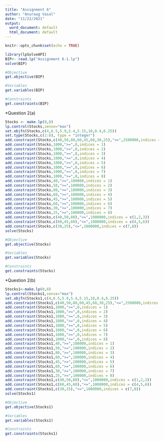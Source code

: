 ---
title: "Assignment 6"
author: "Anuraag Vasal"
date: "11/22/2021"
output:
  word_document: default
  html_document: default
---

```{r setup, include=FALSE}
knitr::opts_chunk$set(echo = TRUE)
```
```{r}
library(lpSolveAPI)
BIP<- read.lp("Assignment 6-1.lp")
solve(BIP)
```
```{r}
#Objective
get.objective(BIP)
```
```{r}
#Variables
get.variables(BIP)
```

```{r}
#Constraints
get.constraints(BIP)
```
*Question 2(a)
```{r}
Stocks <- make.lp(0,8)
lp.control(Stocks,sense="max")
set.objfn(Stocks,c(4,6.5,5.9,5.4,5.15,10,8.4,6.25))
set.type(Stocks,c(1:8), type = "integer")
add.constraint(Stocks,c(40,50,80,60,45,60,30,25),"<=",2500000,indices = c(1:8))
add.constraint(Stocks,1000,">=",0,indices = 1)
add.constraint(Stocks,1000,">=",0,indices = 2)
add.constraint(Stocks,1000,">=",0,indices = 3)
add.constraint(Stocks,1000,">=",0,indices = 4)
add.constraint(Stocks,1000,">=",0,indices = 5)
add.constraint(Stocks,1000,">=",0,indices = 6)
add.constraint(Stocks,1000,">=",0,indices = 7)
add.constraint(Stocks,1000,">=",0,indices = 8)
add.constraint(Stocks,40,">=",100000,indices = 1)
add.constraint(Stocks,50,">=",100000,indices = 2)
add.constraint(Stocks,80,">=",100000,indices = 3)
add.constraint(Stocks,60,">=",100000,indices = 4)
add.constraint(Stocks,45,">=",100000,indices = 5)
add.constraint(Stocks,60,">=",100000,indices = 6)
add.constraint(Stocks,30,">=",100000,indices = 7)
add.constraint(Stocks,25,">=",100000,indices = 8)
add.constraint(Stocks,c(40,50,80),"<=",1000000,indices = c(1,2,3))
add.constraint(Stocks,c(60,45,60),"<=",1000000,indices = c(4,5,6))
add.constraint(Stocks,c(30,25),"<=",1000000,indices = c(7,8))
solve(Stocks)

#Objective
get.objective(Stocks)

#Variables
get.variables(Stocks)

#Constraints
get.constraints(Stocks)
```

*Question 2(b)

```{r}

Stocks1<-make.lp(0,8)
lp.control(Stocks1,sense="max")
set.objfn(Stocks1,c(4,6.5,5.9,5.4,5.15,10,8.4,6.25))
add.constraint(Stocks1,c(40,50,80,60,45,60,30,25),"<=",2500000,indices = c(1:8))
add.constraint(Stocks1,1000,">=",0,indices = 1)
add.constraint(Stocks1,1000,">=",0,indices = 2)
add.constraint(Stocks1,1000,">=",0,indices = 3)
add.constraint(Stocks1,1000,">=",0,indices = 4)
add.constraint(Stocks1,1000,">=",0,indices = 5)
add.constraint(Stocks1,1000,">=",0,indices = 6)
add.constraint(Stocks1,1000,">=",0,indices = 7)
add.constraint(Stocks1,1000,">=",0,indices = 8)
add.constraint(Stocks1,40,">=",100000,indices = 1)
add.constraint(Stocks1,50,">=",100000,indices = 2)
add.constraint(Stocks1,80,">=",100000,indices = 3)
add.constraint(Stocks1,60,">=",100000,indices = 4)
add.constraint(Stocks1,45,">=",100000,indices = 5)
add.constraint(Stocks1,60,">=",100000,indices = 6)
add.constraint(Stocks1,30,">=",100000,indices = 7)
add.constraint(Stocks1,25,">=",100000,indices = 8)
add.constraint(Stocks1,c(40,50,80),"<=",1000000,indices = c(1,2,3))
add.constraint(Stocks1,c(60,45,60),"<=",1000000,indices = c(4,5,6))
add.constraint(Stocks1,c(30,25),"<=",1000000,indices = c(7,8))
solve(Stocks1)

#Objective
get.objective(Stocks1)

#Variables
get.variables(Stocks1)

#Constraints
get.constraints(Stocks1)
```